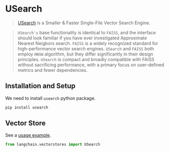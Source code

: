 # USearch
>[USearch](https://unum-cloud.github.io/usearch/) is a Smaller & Faster Single-File Vector Search Engine.

>`USearch's` base functionality is identical to `FAISS`, and the interface should look 
> familiar if you have ever investigated Approximate Nearest Neigbors search. 
> `FAISS` is a widely recognized standard for high-performance vector search engines. 
> `USearch` and `FAISS` both employ `HNSW` algorithm, but they differ significantly 
> in their design principles. `USearch` is compact and broadly compatible with FAISS without 
> sacrificing performance, with a primary focus on user-defined metrics and fewer dependencies.
> 
## Installation and Setup

We need to install `usearch` python package.

```bash
pip install usearch
```

## Vector Store

See a [usage example](/docs/integrations/vectorstores/usearch).

```python
from langchain.vectorstores import USearch
```

